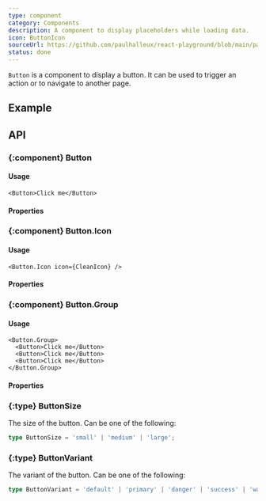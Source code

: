 ```yaml
---
type: component
category: Components
description: A component to display placeholders while loading data.
icon: ButtonIcon
sourceUrl: https://github.com/paulhalleux/react-playground/blob/main/packages/playground/src/components/Button/Button.tsx
status: done
---
```


`Button` is a component to display a button. It can be used to trigger an action or to navigate to another page.

## Example

<Example name="components/General/Button/Default" />
<Example name="components/General/Button/Icon" />
<Example name="components/General/Button/Group" />

## API

### \{:component} Button

#### Usage

```tsx
<Button>Click me</Button>
```

#### Properties

<Properties component="Button" />

### \{:component} Button.Icon

#### Usage

```tsx
<Button.Icon icon={CleanIcon} />
```

#### Properties

<Properties component="Button.Icon" />

### \{:component} Button.Group

#### Usage

```tsx
<Button.Group>
  <Button>Click me</Button>
  <Button>Click me</Button>
  <Button>Click me</Button>
</Button.Group>
```

#### Properties

<Properties component="Button.Group" />

### \{:type} ButtonSize

The size of the button. Can be one of the following:

```ts
type ButtonSize = 'small' | 'medium' | 'large';
```

### \{:type} ButtonVariant

The variant of the button. Can be one of the following:

```ts
type ButtonVariant = 'default' | 'primary' | 'danger' | 'success' | 'warning';
```